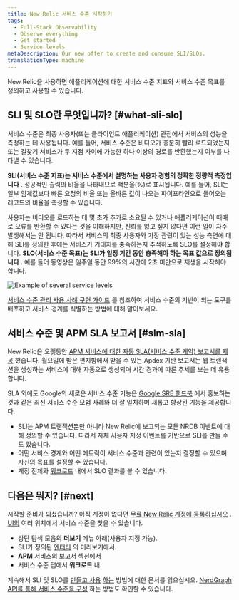```yaml
---
title: New Relic 서비스 수준 시작하기
tags:
  - Full-Stack Observability
  - Observe everything
  - Get started
  - Service levels
metaDescription: Our new offer to create and consume SLI/SLOs.
translationType: machine
---
```



New Relic을 사용하면 애플리케이션에 대한 서비스 수준 지표와 서비스 수준 목표를 정의하고 사용할 수 있습니다.

## SLI 및 SLO란 무엇입니까? [#what-sli-slo]

서비스 수준은 최종 사용자(또는 클라이언트 애플리케이션) 관점에서 서비스의 성능을 측정하는 데 사용됩니다. 예를 들어, 서비스 수준은 비디오가 충분히 빨리 로드되었는지 또는 길찾기 서비스가 두 지점 사이에 가능한 하나 이상의 경로를 반환했는지 여부를 나타낼 수 있습니다.

**SLI(서비스 수준 지표)는 서비스 수준에서 설명하는 사용자 경험의 정확한 정량적 측정입니다** . 성공적인 출력의 비율을 나타내므로 백분율(%)로 표시됩니다. 예를 들어, SLI는 일부 임계값보다 빠른 요청의 비율 또는 올바른 값이 나오는 파이프라인으로 들어오는 레코드의 비율을 측정할 수 있습니다.

사용자는 비디오를 로드하는 데 몇 초가 추가로 소요될 수 있거나 애플리케이션이 때때로 오류를 반환할 수 있다는 것을 이해하지만, 신뢰를 잃고 싶지 않다면 이런 일이 자주 발생해서는 안 됩니다. 따라서 서비스의 최종 사용자와 가장 관련이 있는 성능 측면에 대해 SLI를 정의한 후에는 서비스가 기대치를 충족하는지 추적하도록 SLO를 설정해야 합니다. **SLO(서비스 수준 목표)는 SLI가 일정 기간 동안 충족해야 하는 목표 값으로 정의됩니다** . 예를 들어 동영상은 일주일 동안 99%의 시간에 2초 미만으로 재생을 시작해야 합니다.

<img
  title="Example of several service levels.png"
  alt="Example of several service levels"
  src={serviceLevelsIntro}
/>

[서비스 수준 관리 사용 사례 구현 가이드](/docs/new-relic-solutions/observability-maturity/uptime-performance-reliability/slm-implementation-guide/) 를 참조하여 서비스 수준의 기반이 되는 도구를 배포하고 서비스 경계를 식별하는 방법에 대해 알아보세요.

## 서비스 수준 및 APM SLA 보고서 [#slm-sla]

New Relic은 오랫동안 [APM 서비스에 대한 자동 SLA(서비스 수준 계약) 보고서를 제공](/docs/apm/reports/service-level-agreements/apm-sla-reports/) 했습니다. 월요일에 받은 편지함에서 받을 수 있는 Apdex 기반 보고서는 웹 트랜잭션을 생성하는 서비스에 대해 자동으로 생성되며 시간 경과에 따른 추세를 보는 데 유용합니다.

SLA 외에도 Google의 새로운 서비스 수준 기능은 [Google SRE 핸드북](https://sre.google/books/) 에서 홍보하는 것과 같은 최신 서비스 수준 모범 사례와 더 잘 일치하며 새롭고 향상된 기능을 제공합니다.

* SLI는 APM 트랜잭션뿐만 아니라 New Relic에 보고되는 모든 NRDB 이벤트에 대해 정의할 수 있습니다. 따라서 자체 사용자 지정 이벤트를 기반으로 SLI를 만들 수도 있습니다.
* 어떤 서비스 경계와 어떤 메트릭이 서비스 수준과 관련이 있는지 결정할 수 있으며 자신의 목표를 설정할 수 있습니다.
* 계정 전체와 [워크로드](/docs/new-relic-one/use-new-relic-one/workloads/workloads-isolate-resolve-incidents-faster/) 내에서 SLO 결과를 볼 수 있습니다.

## 다음은 뭐지? [#next]

시작할 준비가 되셨습니까? 아직 계정이 없다면 [무료 New Relic 계정에 등록하십시오](https://newrelic.com/signup) . [UI의](https://one.newrelic.com/) 여러 위치에서 서비스 수준을 찾을 수 있습니다.

* 상단 탐색 모음의 **더보기** 메뉴 아래(사용자 지정 가능).
* SLI가 정의된 [엔터티](/docs/new-relic-one/use-new-relic-one/core-concepts/what-entity-new-relic/) 의 미리보기에서.
* **APM** 서비스의 보고서 섹션에서
* 서비스 수준 탭에서 **워크로드** 내.

계속해서 SLI 및 SLO를 [만들고 사용](/docs/service-level-management/create-slm) [하는](/docs/service-level-management/consume-slm) 방법에 대한 문서를 읽으십시오. [NerdGraph API를 통해 서비스 수준을 구성](/docs/apis/nerdgraph/examples/nerdgraph-slm/) 하는 방법도 확인할 수 있습니다.